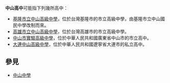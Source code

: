 '''中山高中'''可能指下列幾所高中：
*[[基隆市立中山高級中學|基隆市立中山高級中學]]，位於台灣基隆市的市立高級中學，由基隆市立中山國民中學改制而來。
*[[高雄市立中山高級中學|高雄市立中山高級中學]]，位於台灣高雄市的市立高級中學。
*[[中山市實驗高級中學|中山市實驗高級中學]]，位於中華人民共和國廣東省中山市的市立高中。
*[[大連中山高級中學|大連中山高級中學]]，位於中華人民共和國遼寧省大連市的私立高中。

== 參見 ==
* [[中山中學|中山中學]]

{{disambig|Z|Cat=四字教育机构消歧义}}